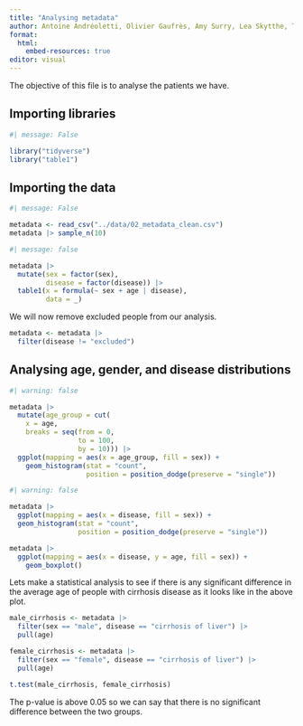 ```yaml
---
title: "Analysing metadata"
author: Antoine Andréoletti, Olivier Gaufrès, Amy Surry, Lea Skytthe, Trine Søgaard
format:
  html:
    embed-resources: true
editor: visual
---
```


The objective of this file is to analyse the patients we have.

## Importing libraries

```r
#| message: False

library("tidyverse")
library("table1")
```

## Importing the data

```r
#| message: False

metadata <- read_csv("../data/02_metadata_clean.csv")
metadata |> sample_n(10)
```

```r
#| message: false

metadata |> 
  mutate(sex = factor(sex),
         disease = factor(disease)) |> 
  table1(x = formula(~ sex + age | disease),
         data = _)
```

We will now remove excluded people from our analysis.

```r
metadata <- metadata |> 
  filter(disease != "excluded")
```

## Analysing age, gender, and disease distributions

```r
#| warning: false

metadata |> 
  mutate(age_group = cut(
    x = age,
    breaks = seq(from = 0,
                 to = 100,
                 by = 10))) |> 
  ggplot(mapping = aes(x = age_group, fill = sex)) +
    geom_histogram(stat = "count", 
                   position = position_dodge(preserve = "single"))
```

```r
#| warning: false

metadata |> 
  ggplot(mapping = aes(x = disease, fill = sex)) +
  geom_histogram(stat = "count",
                 position = position_dodge(preserve = "single")) 
```

```r
metadata |> 
  ggplot(mapping = aes(x = disease, y = age, fill = sex)) +
    geom_boxplot()
```

Lets make a statistical analysis to see if there is any significant difference in the average age of people with cirrhosis disease as it looks like in the above plot.

```r
male_cirrhosis <- metadata |> 
  filter(sex == "male", disease == "cirrhosis of liver") |> 
  pull(age)

female_cirrhosis <- metadata |> 
  filter(sex == "female", disease == "cirrhosis of liver") |> 
  pull(age)

t.test(male_cirrhosis, female_cirrhosis)
```

The p-value is above 0.05 so we can say that there is no significant difference between the two groups.
